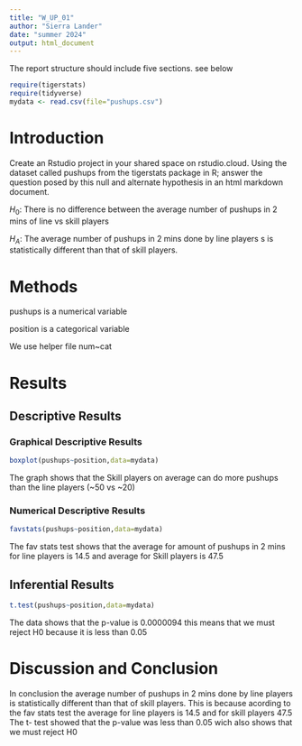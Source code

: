 ```yaml
---
title: "W_UP_01"
author: "Sierra Lander"
date: "summer 2024"
output: html_document
---
```




The report structure should include five sections.  see below



```r
require(tigerstats)
require(tidyverse)
mydata <- read.csv(file="pushups.csv")
```

# Introduction

<!--In this section you explain what you are trying to show. Where did the data come from? What is the research or other question you are trying to answer?!-->

Create an Rstudio project in your shared space on rstudio.cloud.  Using the dataset called pushups from the tigerstats package in R; answer the question posed by this null and alternate hypothesis in an html markdown document.

$H_0$: There is no difference between the average number of pushups in 2 mins of line vs skill players

$H_A$: The average number of pushups in 2 mins done by line players s is statistically different than that of skill players.

# Methods

pushups is a numerical variable 

position is a categorical variable 

We use helper file num~cat




<!--Decide on your methods: use "variable analysis" or other appropriate descriptors. Make sure to choose at least one graphical method and at least one numerical method.!-->

# Results

## Descriptive Results

### Graphical Descriptive Results


```r
boxplot(pushups~position,data=mydata)
```




The graph shows that the Skill players on average can do more pushups than the line players (~50 vs ~20)





### Numerical Descriptive Results



```r
favstats(pushups~position,data=mydata)
```



The fav stats test shows that the average for amount of pushups in 2 mins for line players is 14.5 and average for Skill players is 47.5  




<!--Numerical results go here. Use the numerical results to describe the patterns if any that exist in the data as focused toward the research question!-->

## Inferential Results

```r
t.test(pushups~position,data=mydata)
```

The data shows that the p-value is 0.0000094 this means that we must reject H0 because it is less than 0.05 




# Discussion and Conclusion

In conclusion the average number of pushups in 2 mins done by line players  is statistically different than that of skill players. This is because acording to the fav stats test the average for line players is 14.5 and for skill players 47.5 The t- test showed that the p-value was less than 0.05 wich also shows that we must reject H0 






